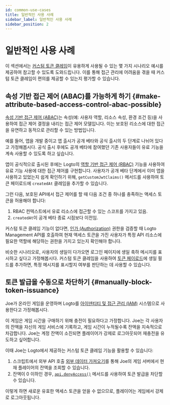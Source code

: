 ```yaml
---
id: common-use-cases
title: 일반적인 사용 사례
sidebar_label: 일반적인 사용 사례
sidebar_position: 2
---
```


# 일반적인 사용 사례

이 섹션에서는 [커스텀 토큰 클레임](/developers/custom-token-claims)이 유용하게 사용될 수 있는 몇 가지 시나리오 예시를 제공하여 참고할 수 있도록 도와드립니다. 이를 통해 접근 관리에 어려움을 겪을 때 커스텀 토큰 클레임이 편의를 제공할 수 있는지 평가할 수 있습니다.

## 속성 기반 접근 제어 (ABAC)를 가능하게 하기 \{#make-attribute-based-access-control-abac-possible}

[속성 기반 접근 제어 (ABAC)](https://auth.wiki/abac)는 속성(예: 사용자 역할, 리소스 속성, 환경 조건 등)을 사용하여 접근 제어 결정을 내리는 접근 제어 모델입니다. 이는 보호된 리소스에 대한 접근을 유연하고 동적으로 관리할 수 있는 방법입니다.

예를 들어, 앱을 개발 중이고 앱 출시가 공개 베타와 공식 출시의 두 단계로 나뉘어 있다고 가정해봅시다. 공식 출시 후에도 공개 베타에 참여했던 기존 사용자들이 유료 기능을 계속 사용할 수 있도록 하고 싶습니다.

앱이 공식적으로 출시된 후에는 Logto의 [역할 기반 접근 제어 (RBAC)](/authorization/role-based-access-control) 기능을 사용하여 유료 기능 사용에 대한 접근 제어를 구현합니다. 사용자가 공개 베타 단계에서 이미 앱을 사용하고 있었는지 쉽게 확인하기 위해, `getCustomJwtClaims()` 메서드를 사용하여 토큰 페이로드에 `createdAt` 클레임을 추가할 수 있습니다.

그런 다음, 보호된 API에서 접근 제어를 할 때 다음 조건 중 하나를 충족하는 액세스 토큰을 허용해야 합니다:

1. RBAC 컨텍스트에서 유료 리소스에 접근할 수 있는 스코프를 가지고 있음.
2. `createdAt`이 공개 베타 종료 시점보다 이전임.

커스텀 토큰 클레임 기능이 없다면, [인가 (Authorization)](/authorization) 권한을 검증할 때 Logto Management API를 호출하여 현재 액세스 토큰을 가진 사용자가 특정 API 리소스에 필요한 역할에 해당하는 권한을 가지고 있는지 확인해야 합니다.

비슷한 시나리오로, 사용자의 생일이 다가오면 로그인 페이지에 생일 축하 메시지를 표시하고 싶다고 가정해봅시다. 커스텀 토큰 클레임을 사용하여 [토큰 페이로드](/user-management/personal-access-token#example-token-exchange)에 생일 필드를 추가하면, 특정 메시지를 표시할지 여부를 판단하는 데 사용할 수 있습니다.

## 토큰 발급을 수동으로 차단하기 \{#manually-block-token-issuance}

Joe가 온라인 게임을 운영하며 Logto를 [아이덴티티 및 접근 관리 (IAM)](https://auth.wiki/iam) 시스템으로 사용한다고 가정해봅시다.

이 게임은 게임 시간을 구매하기 위해 충전이 필요하다고 가정합니다. Joe는 각 사용자의 잔액을 자신의 게임 서비스에 기록하고, 게임 시간이 누적될수록 잔액을 지속적으로 차감합니다. Joe는 계정 잔액이 소진되면 플레이어가 강제로 로그아웃되어 재충전을 유도하고 싶어합니다.

이때 Joe는 Logto에서 제공하는 커스텀 토큰 클레임 기능을 활용할 수 있습니다:

1. 스크립트에서 외부 API 호출 [외부 데이터 가져오기](/developers/custom-token-claims/create-script/#step-3-fetch-external-data)를 통해 Joe의 게임 서버에서 현재 플레이어의 잔액을 조회할 수 있습니다.
2. 잔액이 0 이하인 경우, [`api.denyAccess()`](/developers/custom-token-claims/create-script/#api) 메서드를 사용하여 토큰 발급을 차단할 수 있습니다.

이렇게 하면 새로운 유효한 액세스 토큰을 얻을 수 없으므로, 플레이어는 게임에서 강제로 로그아웃됩니다.
